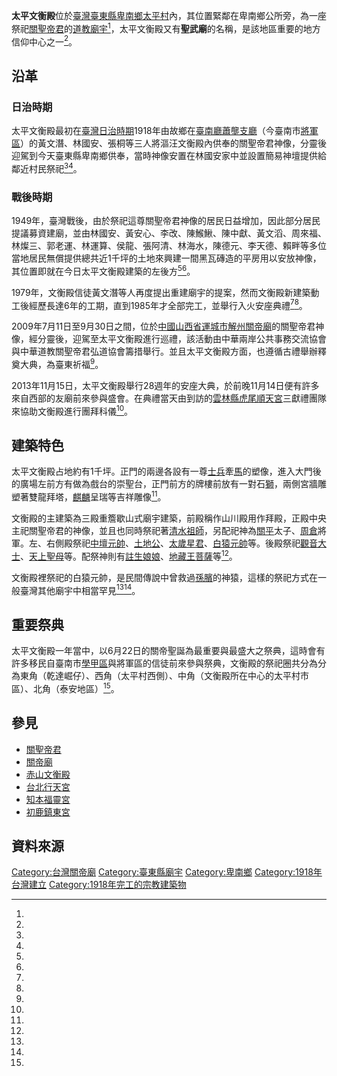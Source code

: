 {{coord|22.782851|121.086613|display=title}}
{{東亞廟宇
| name = 太平文衡殿
| img = File:太平文衡殿.jpg
| img_capt = 太平文衡殿
| image_width = 250px
| location = {{ROC-TWN}}臺東縣卑南鄉太平村太平路276號<ref name="中央研究院"/>
| god =[[關聖帝君|關聖帝君]]
| struct = 三殿重簷歇山式建築
| open_year ={{JPN-EMP}}大正七年（公元1918年）
| cere_date =農曆6月22日
| cultural_collection= 良好
|}}
'''太平文衡殿'''位於[[臺灣|臺灣]][[臺東縣|臺東縣]][[卑南鄉|卑南鄉]][[太平村_(臺東縣)|太平村]]內，其位置緊鄰在卑南鄉公所旁，為一座祭祀[[關聖帝君|關聖帝君]]的[[道教|道教]][[廟宇|廟宇]]<ref name="中央研究院"/>，太平文衡殿又有'''聖武廟'''的名稱，是該地區重要的地方信仰中心之一<ref name="太平社區發展協會"/>。

== 沿革 ==
=== 日治時期 ===
太平文衡殿最初在[[臺灣日治時期|臺灣日治時期]]1918年由故鄉在[[臺南廳|臺南廳]][[蕭壟支廳|蕭壟支廳]]（今臺南市[[將軍區|將軍區]]）的黃文潛、林國安、張桐等三人將漚汪文衡殿內供奉的關聖帝君神像，分靈後迎駕到今天臺東縣卑南鄉供奉，當時神像安置在林國安家中並設置簡易神壇提供給鄰近村民祭祀<ref name="教育大市集"/><ref name="太平社區發展協會"/>。

=== 戰後時期 ===
1949年，臺灣戰後，由於祭祀這尊關聖帝君神像的居民日益增加，因此部分居民提議募資建廟，並由林國安、黃安心、李改、陳鯸鰍、陳中獻、黃文滔、周來福、林燦三、郭老運、林運算、侯龍、張阿清、林海水，陳德元、李天德、賴畔等多位當地居民無償提供總共近1千坪的土地來興建一間黑瓦磚造的平房用以安放神像，其位置即就在今日太平文衡殿建築的左後方<ref name="教育大市集"/><ref name="太平社區發展協會"/>。

1979年，文衡殿信徒黃文潛等人再度提出重建廟宇的提案，然而文衡殿新建築動工後經歷長達6年的工期，直到1985年才全部完工，並舉行入火安座典禮<ref name="太平社區發展協會"/><ref name="教育大市集"/>。

2009年7月11日至9月30日之間，位於[[中國|中國]][[山西省|山西省]][[運城市|運城市]][[解州關帝廟|解州關帝廟]]的關聖帝君神像，經分靈後，迎駕至太平文衡殿進行巡禮，該活動由中華兩岸公共事務交流協會與中華道教關聖帝君弘道協會籌措舉行。並且太平文衡殿方面，也遵循古禮舉辦釋奠大典，為臺東祈福<ref name="太平社區發展協會"/>。

2013年11月15日，太平文衡殿舉行28週年的安座大典，於前晚11月14日便有許多來自西部的友廟前來參與盛會。在典禮當天由到訪的[[雲林縣|雲林縣]][[虎尾順天宮|虎尾順天宮]]三獻禮團隊來協助文衡殿進行團拜科儀<ref name="美美網"/>。

== 建築特色 ==
太平文衡殿占地約有1千坪。正門的兩邊各設有一尊[[士兵|士兵]]牽[[馬|馬]]的塑像，進入大門後的廣場左前方有做為戲台的崇聖台，正門前方的牌樓前放有一對石[[獅|獅]]，兩側宮牆雕塑著雙龍拜塔，[[麒麟|麒麟]]呈瑞等吉祥雕像<ref name="教育大市集"/>。

文衡殿的主建築為三殿重簷歇山式廟宇建築，前殿稱作山川殿用作拜殿，正殿中央主祀關聖帝君的神像，並且也同時祭祀著[[清水祖師|清水祖師]]，另配祀神為[[關平|關平]]太子、[[周倉|周倉]]將軍。左、右側殿祭祀[[中壇元帥|中壇元帥]]、[[土地公|土地公]]、[[太歲星君|太歲星君]]、[[白猿元帥|白猿元帥]]等。後殿祭祀[[觀音大士|觀音大士]]、[[天上聖母|天上聖母]]等。配祭神則有[[註生娘娘|註生娘娘]]、[[地藏王菩薩|地藏王菩薩]]等<ref name="教育大市集"/>。

文衡殿裡祭祀的白猿元帥，是民間傳說中曾救過[[孫臏|孫臏]]的神猿，這樣的祭祀方式在一般臺灣其他廟宇中相當罕見<ref name="教育大市集"/><ref name="太平社區發展協會"/>。

== 重要祭典 ==
太平文衡殿一年當中，以6月22日的關帝聖誕為最重要與最盛大之祭典，這時會有許多移民自臺南市[[學甲區|學甲區]]與將軍區的信徒前來參與祭典，文衡殿的祭祀圈共分為分為東角（乾達崛仔）、西角（太平村西側）、中角（文衡殿所在中心的太平村市區）、北角（泰安地區）<ref name="教育大市集"/>。

== 參見 ==
* [[關聖帝君|關聖帝君]]
* [[關帝廟|關帝廟]]
* [[赤山文衡殿|赤山文衡殿]]
* [[台北行天宮|台北行天宮]]
* [[知本福靈宮|知本福靈宮]]
* [[初鹿鎮東宮|初鹿鎮東宮]]

== 資料來源 ==
{{reflist|refs=
<ref name="教育大市集">{{Cite web|language=zh-tw|url=https://market.cloud.edu.tw/content/local/taidon/fuhin/tem/bnt01.htm|title=文衡殿|author=|publisher=教育大市集|date=|accessdate=2017-02-08}}</ref>

<ref name="太平社區發展協會">{{Cite web|language=zh-tw|url=https://ep.swcb.gov.tw/ep/File/REGENERATION/%E8%87%BA%E6%9D%B1%E7%B8%A3%E5%8D%91%E5%8D%97%E9%84%89%E5%A4%AA%E5%B9%B3%E7%A4%BE%E5%8D%80%E8%BE%B2%E6%9D%91%E5%86%8D%E7%94%9F%E8%A8%88%E7%95%AB%E6%A0%B8%E5%AE%9A%E6%9C%AC_201310301136401782_201505111803078611.pdf|title=臺東縣卑南鄉太平社區農村再生計畫|author=|publisher=卑南鄉太平社區發展協會|date=2012-07|accessdate=2017-02-08}}{{Dead link}}</ref>

<ref name="中央研究院">{{Cite web|language=zh-tw|url=http://crgis.rchss.sinica.edu.tw/temples/TaitungCounty/guanshan/1403001-TPWHD|title=台東縣太平文衡殿|author=|publisher=中央研究院人社中心地理資訊科學研究專題中心|date=|accessdate=2017-02-08}}</ref>

<ref name="美美網">{{Cite web|language=zh-tw|url=http://emmm.tw/news_content.php?id=26663|title=台東太平文衡殿28週年安座大典|author=劉采妮|publisher=美美網|date=2013-11-16|accessdate=2017-02-08}}{{Dead link|date=2020年4月 |bot=InternetArchiveBot |fix-attempted=yes }}</ref>
}}

{{DEFAULTSORT:太平文衡殿}}
[[Category:台灣關帝廟|Category:台灣關帝廟]]
[[Category:臺東縣廟宇|Category:臺東縣廟宇]]
[[Category:卑南鄉|Category:卑南鄉]]
[[Category:1918年台灣建立|Category:1918年台灣建立]]
[[Category:1918年完工的宗教建築物|Category:1918年完工的宗教建築物]]